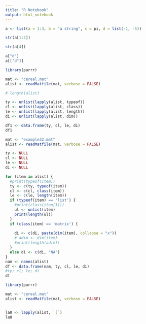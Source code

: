 ```yaml
---
title: "R Notebook"
output: html_notebook
---
```


```r
a <- list(a = 1:3, b = "a string", c = pi, d = list(-1, -5))

```

```r
str(a[1:2])
```

```r
str(a[4])
```

```r
a["d"]
a[["d"]]
```

```r
library(purrr)

mat <- "cereal.mat"
alist <- readMatfile(mat, verbose = FALSE)

# length(alist)

ty <- unlist(lapply(alist, typeof))
cl <- unlist(lapply(alist, class))
le <- unlist(lapply(alist, length))
di <- unlist(lapply(alist, dim))

df1 <- data.frame(ty, cl, le, di)
df1
```

```r
mat <- "example32.mat"
alist <- readMatfile(mat, verbose = FALSE)

ty <- NULL
cl <- NULL
le <- NULL
di <- NULL

for (item in alist) {
  #print(typeof(item))
  ty <- c(ty, typeof(item))
  cl <- c(cl, class(item))
  le <- c(le, length(item))
  if (typeof(item) == 'list') {
    #print(class(item[1]))
    ul <- unlist(item)
    print(length(ul))
  }
  if (class(item) == 'matrix') {
    
    di <- c(di, paste(dim(item), collapse = "x"))
    # adim <- dim(item)
    #print(length(adim))
  }
  else di <- c(di, "NA")
}
nam <- names(alist)
df <- data.frame(nam, ty, cl, le, di)
#ty; cl; le; di
df
```



```r
library(purrr)

mat <- "cereal.mat"
alist <- readMatfile(mat, verbose = FALSE)


la0 <- lapply(alist, `[`)
la0
```


